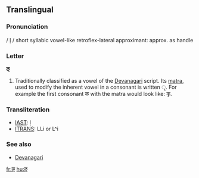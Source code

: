==Translingual==

===Pronunciation===
/ l̩ / short syllabic vowel-like retroflex-lateral approximant: approx. as handle

===Letter===
'''ऌ'''

# Traditionally classified as a vowel of the [[Devanagari]] script.  Its [[matra]], used to modify the inherent vowel in a consonant is written ृ.  For example the first consonant क with the matra would look like: कृ.

===Transliteration===
{{rfc-header|Transliteration}}
*[[w:IAST|IAST]]: ḷ
*[[w:ITRANS|ITRANS]]: LLi or L^i

===See also===
*[[w:Devanagari|Devanagari]]

[[fr:ऌ]]
[[hu:ऌ]]
